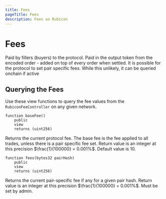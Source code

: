 ```yaml
---
title: Fees
pageTitle: Fees
description: Fees on Rubicon
---
```


# Fees


<Callout type="fees" title="Protocol Fee: 0.01%">
  Paid by fillers (buyers) to the protocol. Paid in the output token from the
  encoded order - added on top of every order when settled.
</Callout>

<Callout type="fees" title="Possible Pair Specific Fees">
  It is possible for the protocol to set pair specific fees. While this
  unlikely, it can be queried onchain if active
</Callout>

## Querying the Fees

Use these view functions to query the fee values from the `RubiconFeeController` on any given network.

```solidity copy
function baseFee()
    public
    view
    returns (uint256)
```

Returns the current protocol fee. The base fee is the fee applied to all trades, unless there is a pair specific fee set. Return value is an integer at this precision $\frac{1}{100000} = 0.001%$. Default value is 10.

```solidity copy
function fees(bytes32 pairHash)
    public
    view
    returns (uint256)
```

Returns the current pair-specific fee if any for a given pair hash. Return value is an integer at this precision $\frac{1}{100000} = 0.001%$. Must be set by admin.
